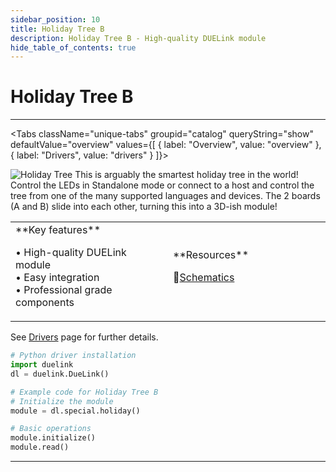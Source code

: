 ```yaml
---
sidebar_position: 10
title: Holiday Tree B
description: Holiday Tree B - High-quality DUELink module
hide_table_of_contents: true
---
```



# Holiday Tree B

<ImageSection 
  product="spholidaytree-b"
  tagline="High-quality DUELink module"
/>

---

<Tabs className="unique-tabs" groupid="catalog" queryString="show" defaultValue="overview"
  values={[
    {
        label: "Overview",
        value: "overview"
    },
    {
        label: "Drivers",
        value: "drivers"
    }
]}>

<TabItem value="overview">

![Holiday Tree](/img/holiday-trees.png) This is arguably the smartest holiday tree in the world! Control the LEDs in Standalone mode or connect to a host and control the tree from one of the many supported languages and devices. The 2 boards (A and B) slide into each other, turning this into a 3D-ish module!

<table><td width='50%'>
**Key features**

• High-quality DUELink module<br/>
• Easy integration<br/>
• Professional grade components<br/>

</td><td width='50%'>
**Resources**
 
📄[Schematics](/sch/gdl-spholidaytree-b.pdf)<br/>
</td></table>

</TabItem>

<TabItem value="drivers">

See [Drivers](/docs/engine/drivers) page for further details.

```python
# Python driver installation
import duelink
dl = duelink.DueLink()

# Example code for Holiday Tree B
# Initialize the module
module = dl.special.holiday()

# Basic operations
module.initialize()
module.read()
```

</TabItem>


</Tabs>

---

<OrderSection
    product="DUELink Holiday Tree B"
    partnumber="GDL-SPHOLIDAYTREE-B"
    price="$19.99"
/>

